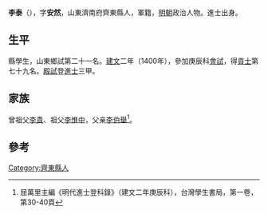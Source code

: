{{Otheruses|other=名为李泰的其他人物|李泰}}

'''李泰'''（{{bd|1371年||？}}），字'''安然'''，山東濟南府齊東縣人，軍籍，[[明朝|明朝]]政治人物。進士出身。

== 生平 ==
縣學生，山東鄉試第二十一名。[[建文|建文]]二年（1400年），參加庚辰科[[會試|會試]]，得[[貢士|貢士]]第七十九名。[[殿試|殿試]]登[[進士|進士]]三甲。

== 家族 ==
曾祖父[[李貴|李貴]]、祖父[[李惟中|李惟中]]，父亲[[李伯舉|李伯舉]]<ref>屈萬里主編《明代進士登科錄》（建文二年庚辰科），台灣學生書局，第一卷，第30-40頁</ref>。

==參考==
{{reflist}}

{{建文二年庚辰科殿試金榜}}

{{Authority control}}

{{DEFAULTSORT:}}
[[Category:齊東縣人|Category:齊東縣人]]


{{明朝人物小作品}}